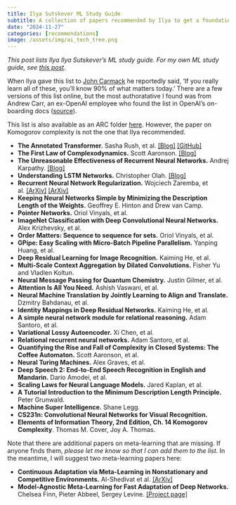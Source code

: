 ```yaml
---
title: Ilya Sutskever ML Study Guide
subtitle: A collection of papers recommended by Ilya to get a foundation in ML.
date: "2024-11-27"
categories: [recommendations]
image: /assets/img/ai_tech_tree.png
---
```


*This post lists Ilya Ilya Sutskever's ML study guide. For my own ML study guide, see [this post](https://richarddecal.com/posts/2024-01-17-Richards-ML-Study-Guide.html)*.

When Ilya gave this list to [John Carmack](https://x.com/ID_AA_Carmack) he reportedly said, ‘If you really learn all of these, you’ll know 90% of what matters today.’ There are a few versions of this list online, but the most authoratative I found was from Andrew Carr, an ex-OpenAI employee who found the list in OpenAI's on-boarding docs ([source](https://x.com/andrew_n_carr/status/1752526711311507526)).


This list is also available as an ARC folder [here](https://arc.net/folder/D0472A20-9C20-4D3F-B145-D2865C0A9FEE). However, the paper on Komogorov complexity is not the one that Ilya recommended.


- **The Annotated Transformer.** Sasha Rush, et al. [[Blog]](https://nlp.seas.harvard.edu/annotated-transformer/) [[GitHub]](https://github.com/harvardnlp/annotated-transformer/)
- **The First Law of Complexodynamics.** Scott Aaronson. [[Blog]](https://scottaaronson.blog/?p=762)
- **The Unreasonable Effectiveness of Recurrent Neural Networks.** Andrej Karpathy. [[Blog]](https://karpathy.github.io/2015/05/21/rnn-effectiveness/)
- **Understanding LSTM Networks.** Christopher Olah. [[Blog]](https://colah.github.io/posts/2015-08-Understanding-LSTMs/)
- **Recurrent Neural Network Regularization.** Wojciech Zaremba, et al. [[ArXiv]](https://arxiv.org/abs/1409.2329) [[ArXiv]](https://arxiv.org/abs/1409.2329)
- **Keeping Neural Networks Simple by Minimizing the Description Length of the Weights.** Geoffrey E. Hinton and Drew van Camp.
- **Pointer Networks.** Oriol Vinyals, et al.
- **ImageNet Classification with Deep Convolutional Neural Networks.** Alex Krizhevsky, et al.
- **Order Matters: Sequence to sequence for sets.** Oriol Vinyals, et al.
- **GPipe: Easy Scaling with Micro-Batch Pipeline Parallelism.** Yanping Huang, et al.
- **Deep Residual Learning for Image Recognition.** Kaiming He, et al.
- **Multi-Scale Context Aggregation by Dilated Convolutions.** Fisher Yu and Vladlen Koltun.
- **Neural Message Passing for Quantum Chemistry.** Justin Gilmer, et al.
- **Attention Is All You Need.** Ashish Vaswani, et al.
- **Neural Machine Translation by Jointly Learning to Align and Translate.** Dzmitry Bahdanau, et al.
- **Identity Mappings in Deep Residual Networks.** Kaiming He, et al.
- **A simple neural network module for relational reasoning.** Adam Santoro, et al.
- **Variational Lossy Autoencoder.** Xi Chen, et al.
- **Relational recurrent neural networks.** Adam Santoro, et al.
- **Quantifying the Rise and Fall of Complexity in Closed Systems: The Coffee Automaton.** Scott Aaronson, et al.
- **Neural Turing Machines.** Alex Graves, et al.
- **Deep Speech 2: End-to-End Speech Recognition in English and Mandarin.** Dario Amodei, et al.
- **Scaling Laws for Neural Language Models.** Jared Kaplan, et al.
- **A Tutorial Introduction to the Minimum Description Length Principle.** Peter Grunwald.
- **Machine Super Intelligence.** Shane Legg.
- **CS231n: Convolutional Neural Networks for Visual Recognition.**
* **Elements of Information Theory, 2nd Edition, Ch. 14 Komogorov Complexity**. Thomas M. Cover, Joy A. Thomas.

Note that there are additional papers on meta-learning that are missing. If anyone finds them, *please let me know so that I can add them to the list*. In the meantime, I will suggest two meta-learning papers here:

* **Continuous Adaptation via Meta-Learning in Nonstationary and Competitive Environments.** Al-Shedivat et al. [[ArXiv]](https://arxiv.org/abs/1710.03641)
* **Model-Agnostic Meta-Learning for Fast Adaptation of Deep Networks.** Chelsea Finn, Pieter Abbeel, Sergey Levine. [[Project page]](https://proceedings.mlr.press/v70/finn17a.html)